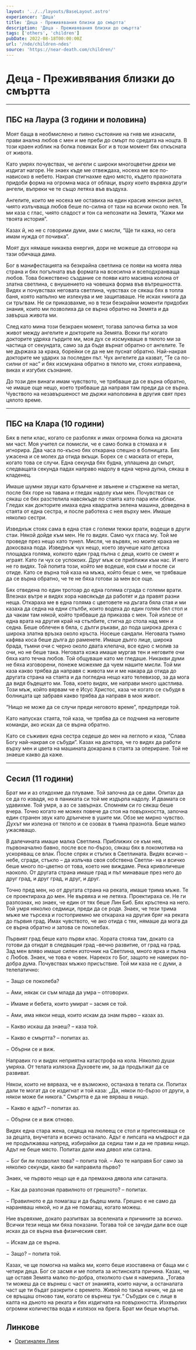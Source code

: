 ```yaml
---
layout: '../../layouts/BaseLayout.astro'
experiencer: 'Деца'
title: 'Деца - Преживявания близки до смъртта'
description: 'Деца - Преживявания близки до смъртта'
tags: ['others', 'children']
pubDate: 2022-08-18T00:00:00Z
url: '/nde/children-ndes'
source: 'https://near-death.com/children/'
---
```


# Деца - Преживявания близки до смъртта

---

## ПБС на Лаура (3 години и половина)

Моят баща в необмислено и пияно състояние на гняв ме изнасили, прави анална любов с мен и ме преби до смърт по средата на нощта. В този краен изблик на болка повиках Бог и в този момент бях откъсната от живота.

Като умрях почувствах, че ангели с широки многоцветни дрехи ме издигат нагоре. Не знаех къде ме отвеждаха, носеха ме все по-нависоко в небето. Накрая стигнахме едно място, където празнотата придоби форма на огромна маса от облаци, върху които вървяха други ангели, въпреки че те също летяха във въздуха.

Ангелите, които ме носеха ме оставиха на един красив женски ангел, чиято излъчваща любов беше по-силна от тази на всички около нея. Тя ми каза с глас, чиято сладост и тон са непознати на Земята, “Кажи ми твоята история”.

Казах й, но не с говорими думи, ами с мисли, “Ще ти кажа, но сега имам нужда от почивка”.

Моят дух нямаше никаква енергия, дори не можеше да отговори на тази обичаща дама.

Бог в манифестацията на безкрайна светлина се появи на моята лява страна и бях погълната във формата на всесилна и всеподхранваща любов. Това божествено създание се появи като масивна колона от златна светлина, с внушението на човешка форма във вътрешността. Видях и почувствах неговата светлина, чувствах се сякаш бях в топла баня, която напълно ме излекува и ме защитаваше. Не исках никога да си тръгвам. Не си приказвахме, но в тези безкрайни моменти придобих знания, които ми позволиха да се върна обратно на Земята и да завърша живота ми.

След като мина този безкраен момент, тогава започна битка за моя живот между ангелите и докторите на Земята. Всеки път когато докторите удряха гърдите ми, моя дух се изсмукваше в тялото ми за частица от секундата, само за да бъде върнат обратно от ангелите. Те ме държаха за крака, борейки се да не ме пуснат обратно. Най-накрая докторите ме ударих за последен път. Чух ангелите да казват, “Те са по-силни от нас” и бях изсмукана обратно в тялото ми, стоях изправена, виках и изгубих съзнание.

До този ден винаги имам чувството, че трябваше да се върна обратно, че имаше още нещо, което трябваше да направя там преди да се върна. Чувството на незавършеност ме държи наполовина в другия свят през цялото време.

---

## ПБС на Клара (10 години)

Бях в пети клас, когато се разболях и имах огромна болка на дясната ми част. Моя учител си помисли, че е само болка в стомаха и я игнорира. Два часа по-късно бях откарана спешно в болницата. Бях ужасена и се молех да отида вкъщи. Борех се с маската от етери, когато това се случи. Една секунда бях будна, уплашена до смърт, следващата секунда падах направо надолу в една черна дупка, сякаш в кладенец.

Имаше шумни звуци като бръмчене и звънене и стържене на метал, после бях горе на тавана и гледах надолу към мен. Почувствах се сякаш се бях разстелила навсякъде по стаята като пара или облак. Гледах как докторите имаха една квадратна зелена машина, доведена в стаята от една сестра, и после работеха с нея върху мен. Имаше няколко сестри.

Изведнъж стоях сама в една стая с големи тежки врати, водещи в други стаи. Някой дойде към мен. Не го видях. Само чух гласа му. Той ме проведе през нещо като тунел. Мисля, че вървях, но моите крака не докосваха пода. Изведнъж чух нещо, което звучеше като детска площадка голяма, колкото един град пълна с деца, които се смеят и играят. Като ги чух се успокоих. Друг мъж се приближи към нас. И него не го видях. Той попита този, който ме водеше, коя съм и после си отиде. Като се върна той каза на мъжа, който беше с мен, че трябваше да се върна обратно, че те не бяха готови за мен все още.

Бях отведена по един тротоар до една голяма сграда с големи врати. Влезнах вътре и видях хора навсякъде да работят и да правят разни неща. Откараха ме в една голяма с цветовете на дъгата бяла стая и ми казаха да седна на едни стълби, които водеха до един голям бял стол и да чакам там някой, който трябваше да приказва с мен. Той излезе от една врата на другия край на стълбите, стигна до стола над мен и седна. Беше облечен в бяла, с дълги ръкави, до пода широка дреха с широка златна връзка около кръста. Носеше сандали. Неговата тъмно кафява коса беше дълга до раменете. Имаше дълго лице, широка брада, тъмни очи с черно около двата клепача, все едно с молив за очи, но не беше така. Неговата кожа имаше мургав тен и неговите очи бяха като течна любов. Той общуваше като ме гледаше. Никакви думи не бяха изговорени, понеже можехме да чуем нашите мисли. Той ми каза какво трябва да направя с живота ми и ме накара да отида до другата страна на стаята и да погледна нещо като телевизор, за да мога да видя бъдещето ми. Това, което видях, ме направи много щастлива. Този мъж, който вярвам че е Исус Христос, каза че когато се събудя в болницата ще забравя какво трябва да направя в моя живот.

“Нищо не може да се случи преди неговото време”, предупреди той.

Като напусках стаята, той каза, че трябва да се подчиня на неговите команди, ако исках да се върна обратно.

Като се съживих една сестра седеше до мен на леглото и каза, “Слава Богу най-накрая се събуди”. Казах на доктора, че го видях да работи върху мен и цвета на машината докарана в стаята за опериране. Той не знаеше какво да каже.

---

## Сесил (11 години)

Брат ми и аз отидохме да плуваме. Той започна да се дави. Опитах да се да го извадя, но в паниката си той ме издърпа надолу. И двамата се удавихме. Той умря, а аз се завърнах. Спомням си го сякаш беше вчера. Точно когато не можех повече да стоя на повърхността, започна един странен звук като дрънчене в ушите ми. Обзе ме мирно чувство. Духът ми излезна от тялото и се озовах в тъмна празнота. Беше малко ужасяващо.

В далечината имаше малка Светлина. Приближих се към нея, първоначално бавно, после все по-бързо, сякаш бях в локомотива на ускоряващ се влак. После спрях и стъпих в Светлината. Видях всичко – небе, сгради, стъкло – да излъчва своя собствена Светли- на и всичко беше много по-цветно от това, което ние виждаме. Река криволичеше наоколо. От другата страна имаше град и път минаваше през него до друг град, и друг град, и друг, и друг.

Точно пред мен, но от другата страна на реката, имаше трима мъже. Те се проектираха до мен. Не вървяха и не летяха. Проектираха се. Не ги разпознах, но знаех, че един от тях беше Лин Биб. Бях кръстена на него. Той умря няколко седмици, преди да се родя. Знаех, че тези трима мъже ме търсеха и гостоприемно ме откараха на другия бряг на реката до първия град. Имах чувството, че ако отида с тях, нямаше да мога да се върна обратно и затова се поколебах.

Първият град беше като първи клас. Хората стояха там, докато са готови да отидат в следващия град –вечно развитие, от град на град. Зад мен вляво имаше силен източник на Светлина, много ярка и пълна с Любов. Знаех, че това е човек. Нарекох го Бог, защото не намерих по-добра дума. Почувствах мъжко присъствие. Той ми каза не с думи, а телепатично:

&minus; Защо се поколеба?

&minus; Ами, някак си съм млада да умра – отговорих.

&minus; Имаме и бебета, които умират – засмя се той.

&minus; Ами, има някои неща, които искам да знам първо – казах аз.

&minus; Какво искаш да знаеш? – каза той.

&minus; Какво е смъртта? – попитах аз.

&minus; Обърни се и виж.

Направих го и видях неприятна катастрофа на кола. Няколко души умряха. От телата излязоха Духовете им, за да продължат да се развиват.

Някои, които не вярваха, че е възможно, останаха в телата си. Попитах дали те могат да се издигнат и той каза: „Да, някои по-бързо от други, а някои може би никога.“ Смъртта е да не вярваш в нищо.

&minus; Какво е адът? – попитах аз.

&minus; Обърни се и виж отново.

Видях една стара жена, седяща на люлеещ се стол и притесняваща се за децата, внучетата и всичко останало. Адът е липсата на мъдрост и да не продължаваш напред, избирайки да седиш там и да не правиш нищо. Адът не беше място. Попитах дали има дявол или сатана.

&minus; Бог би ли позволил това? – попита той. – Ако те направя Бог само за няколко секунди, какво би направила първо?

Знаех, че първото нещо ще е да премахна дявола или сатаната.

&minus; Как да разпозная правилното от грешното? – попитах.

&minus; Правилното е да помагаш и да бъдеш мила. Грешно е не само да нараняваш някой, но и да не помагаш, когато можеш.

Ние вървяхме, докато разпитвах за вселената и причините за всичко. Всички тези неща ми бяха показани. Тогава той се зачуди дали все още исках да се върна във физическия свят.

&minus; Искам да се върна.

&minus; Защо? – попита той.

Казах, че ще помогна на майка ми, която беше изоставена от баща ми с четири деца. Бог се засмя и ме попита за истинската причина. Казах, че ще оставя Земята малко по-добра, отколкото съм я намерила. „Тогава ти можеш да се върнеш с част от знанията, които научи, а останалата част ще ти бъдат разкрити с времето. Живей по такъв начин, че да не се връщаш отново там, когато се върнеш тук.“ Събудих се с лице в калта на дъното на реката и бях издигната на повърхността. Изхвърлих
огромни количества вода и излязох на брега. Брат ми беше мъртъв.

## Линкове

- [Оригинален Линк](https://near-death.com/children/)
